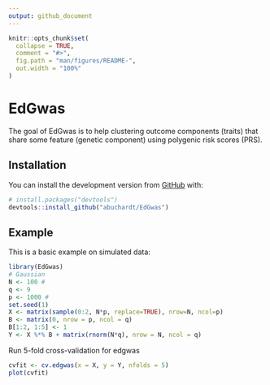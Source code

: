 ```yaml
---
output: github_document
---
```


<!-- README.md is generated from README.Rmd. Please edit that file -->

```r
knitr::opts_chunk$set(
  collapse = TRUE,
  comment = "#>",
  fig.path = "man/figures/README-",
  out.width = "100%"
)
```
# EdGwas

<!-- badges: start -->
<!-- badges: end -->

The goal of EdGwas is to help clustering outcome components (traits) that share some feature (genetic component) using polygenic risk scores (PRS).

## Installation

You can install the development version from [GitHub](https://github.com/) with:

``` r
# install.packages("devtools")
devtools::install_github("abuchardt/EdGwas")
```
## Example

This is a basic example on simulated data:

```r
library(EdGwas)
# Gaussian
N <- 100 #
q <- 9
p <- 1000 #
set.seed(1)
X <- matrix(sample(0:2, N*p, replace=TRUE), nrow=N, ncol=p)
B <- matrix(0, nrow = p, ncol = q)
B[1:2, 1:5] <- 1
Y <- X %*% B + matrix(rnorm(N*q), nrow = N, ncol = q)
```

Run 5-fold cross-validation for edgwas
```r

cvfit <- cv.edgwas(x = X, y = Y, nfolds = 5)
plot(cvfit)
```
